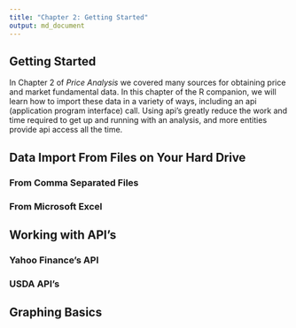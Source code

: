 ```yaml
---
title: "Chapter 2: Getting Started"
output: md_document
---
```


## Getting Started

In Chapter 2 of *Price Analysis* we covered many sources for obtaining price and market fundamental data. In this chapter of the R companion, we will learn how to import these data in a variety of ways, including an api (application program interface) call. Using api's greatly reduce the work and time required to get up and running with an analysis, and more entities provide api access all the time. 

## Data Import From Files on Your Hard Drive

### From Comma Separated Files

### From Microsoft Excel

## Working with API's

### Yahoo Finance's API

### USDA API's

## Graphing Basics